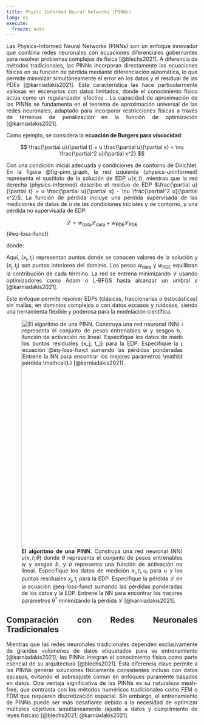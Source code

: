 ```yaml
---
title: Physic Informed Neural Networks (PINNs)
lang: es
execute: 
  freeze: auto
---
```


::: {style="text-align: justify"}
Las Physics-Informed Neural Networks (PINNs) son un enfoque innovador que combina redes neuronales con ecuaciones diferenciales gobernantes para resolver problemas complejos de física [@blechs2021]. A diferencia de métodos tradicionales, las PINNs incorporan directamente las ecuaciones físicas en su función de pérdida mediante diferenciación automática, lo que permite minimizar simultáneamente el error en los datos y el residual de las PDEs [@karniadakis2021]. Esta característica las hace particularmente valiosas en escenarios con datos limitados, donde el conocimiento físico actúa como un regularizador efectivo . La capacidad de aproximación de las PINNs se fundamenta en el teorema de aproximación universal de las redes neuronales, adaptado para incorporar restricciones físicas a través de términos de penalización en la función de optimización [@karniadakis2021].

Como ejemplo, se considera la **ecuación de Burgers para viscocidad**:

$$
\frac{\partial u}{\partial t} + u \frac{\partial u}{\partial x} = \nu \frac{\partial^2 u}{\partial x^2}
$$

Con una condición inicial adecuada y condiciones de contorno de Dirichlet. En la figura @fig-pinn_graph, la red izquierda (physics-​uninformed) representa el sustituto de la solución de EDP $u(x, t)$, mientras que la red derecha (physics-​informed) describe el residuo de EDP $\frac{\partial u}{\partial t} + u \frac{\partial u}{\partial x} - \nu \frac{\partial^2 u}{\partial x^2}$. La función de pérdida incluye una pérdida supervisada de las mediciones de datos de $u$ de las condiciones iniciales y de contorno, y una pérdida no supervisada de EDP:

$$
\mathcal{L} = w_{\text{data}} \mathcal{L}_{\text{data}} + w_{\text{PDE}} \mathcal{L}_{\text{PDE}}
\label{eq-loss-funct}
$$ {#eq-loss-funct}

donde:

\begin{align*}
\mathcal{L}_{\text{data}} =& \frac{1}{N_{\text{data}}} \sum_{i=1}^{N_{\text{data}}} \left( u(x_i, t_i) - u_i \right)^2 \\ \\

\mathcal{L}_{\text{PDE}} =& \frac{1}{N_{\text{PDE}}} \sum_{j=1}^{N_{\text{PDE}}} \left( \frac{\partial u}{\partial t}(x_j, t_j) + u \frac{\partial u}{\partial x}(x_j, t_j) - \nu \frac{\partial^2 u}{\partial x^2}(x_j, t_j) \right)^2
\end{align*}

Aquí, $(x_i, t_i)$ representan puntos donde se conocen valores de la solución y $(x_j, t_j)$ son puntos interiores del dominio. Los pesos $w_{\text{data}}$ y $w_{\text{PDE}}$ equilibran la contribución de cada término. La red se entrena minimizando $\mathcal{L}$ usando optimizadores como Adam o L-BFGS hasta alcanzar un umbral $\varepsilon$ [@karniadakis2021].

Este enfoque permite resolver EDPs (clásicas, fraccionarias o estocásticas) sin mallas, en dominios complejos o con datos escasos y ruidosos, siendo una herramienta flexible y poderosa para la modelación científica.

![**El algoritmo de una PINN.** Construya una red neuronal (NN) $u(x, t; \theta)$ donde $\theta$ representa el conjunto de pesos entrenables $w$ y sesgos $b$, y $\sigma$ representa una función de activación no lineal. Especifique los datos de medición ${x_i, t_i, u_i}$ para $u$ y los puntos residuales ${x_j, t_j}$ para la EDP. Especifique la pérdida $\mathcal{L}$ en la ecuación @eq-loss-funct sumando las pérdidas ponderadas de los datos y la EDP. Entrene la NN para encontrar los mejores parámetros $\mathbb{\theta^*}$ minimizando la pérdida $\mathcal{L}$ [@karniadakis2021].](images/PINN_diagram.png){#fig-pinn_graph fig-align="center" width="600"}

## Comparación con Redes Neuronales Tradicionales

Mientras que las redes neuronales tradicionales dependen exclusivamente de grandes volúmenes de datos etiquetados para su entrenamiento [@karniadakis2021], las PINNs integran el conocimiento físico como parte esencial de su arquitectura [@blechs2021]. Esta diferencia clave permite a las PINNs generar soluciones físicamente consistentes incluso con datos escasos, evitando el sobreajuste común en enfoques puramente basados en datos. Otra ventaja significativa de las PINNs es su naturaleza mesh-free, que contrasta con los métodos numéricos tradicionales como FEM o FDM que requieren discretización espacial. Sin embargo, el entrenamiento de PINNs puede ser más desafiante debido a la necesidad de optimizar múltiples objetivos simultáneamente (ajuste a datos y cumplimiento de leyes físicas) [@blechs2021; @karniadakis2021].

:::